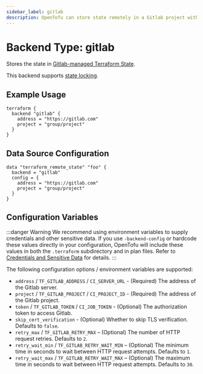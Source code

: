 ```yaml
---
sidebar_label: gitlab
description: OpenTofu can store state remotely in a Gitlab project with locking.
---
```


# Backend Type: gitlab

Stores the state in [Gitlab-managed Terraform State](https://docs.gitlab.com/ee/user/infrastructure/iac/terraform_state.html).

This backend supports [state locking](../../../language/state/locking.mdx).

## Example Usage

```hcl
terraform {
  backend "gitlab" {
    address = "https://gitlab.com"
    project = "group/project"
  }
}
```

## Data Source Configuration

```hcl
data "terraform_remote_state" "foo" {
  backend = "gitlab"
  config = {
    address = "https://gitlab.com"
    project = "group/project"
  }
}
```

## Configuration Variables

:::danger Warning
We recommend using environment variables to supply credentials and other sensitive data. If you use `-backend-config` or hardcode these values directly in your configuration, OpenTofu will include these values in both the `.terraform` subdirectory and in plan files. Refer to [Credentials and Sensitive Data](../../../language/settings/backends/configuration.mdx#credentials-and-sensitive-data) for details.
:::

The following configuration options / environment variables are supported:

- `address` / `TF_GITLAB_ADDRESS` / `CI_SERVER_URL` - (Required) The address of the Gitlab server.
- `project` / `TF_GITLAB_PROJECT` / `CI_PROJECT_ID` - (Required) The address of the Gitlab project.
- `token`  / `TF_GITLAB_TOKEN` / `CI_JOB_TOKEN` - (Optional) The authorization token to access Gitlab.
- `skip_cert_verification` - (Optional) Whether to skip TLS verification. Defaults to `false`.
- `retry_max` / `TF_GITLAB_RETRY_MAX` – (Optional) The number of HTTP request retries. Defaults to `2`.
- `retry_wait_min` / `TF_GITLAB_RETRY_WAIT_MIN` – (Optional) The minimum time in seconds to wait between HTTP request attempts. Defaults to `1`.
- `retry_wait_max` / `TF_GITLAB_RETRY_WAIT_MAX` – (Optional) The maximum time in seconds to wait between HTTP request attempts. Defaults to `30`.
